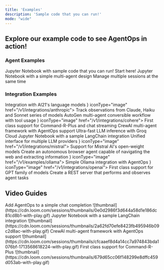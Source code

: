 ```yaml
---
title: 'Examples'
description: 'Sample code that you can run!'
mode: "wide"
---
```


## Explore our example code to see AgentOps in action!

### Agent Examples
<CardGroup cols={2}>
    <Card title="Simple Agent" icon="microchip-ai" iconType="solid" href="/v1/examples/simple_agent">
        Jupyter Notebook with sample code that you can run! Start here!
    </Card>
    <Card title="Multi-Agent" icon="people-arrows" iconType="duotone" href="/v1/examples/multi_agent">
        Jupyter Notebook with a simple multi-agent design
    </Card>
    <Card title="Multi Session" icon="computer" href="/v1/examples/multi_session">
        Manage multiple sessions at the same time
    </Card>
</CardGroup>

### Integration Examples
<CardGroup cols={2}>
    <Card title="AI21" icon="brain" href="/v1/integrations/ai21">
        Integration with AI21's language models
    </Card>
    <Card title="Anthropic" icon={<img src="https://www.github.com/agentops-ai/agentops/blob/main/docs/images/external/anthropic/anthropic_icon_ivory.png?raw=true" alt="Anthropic" />} iconType="image" href="/v1/integrations/anthropic">
        Track observations from Claude, Haiku and Sonnet series of models
    </Card>
    <Card title="AutoGen" icon="microsoft" href="/v1/integrations/autogen">
        AutoGen multi-agent conversible workflow with tool usage
    </Card>
    <Card title="Cohere" icon={<img src="https://www.github.com/agentops-ai/agentops/blob/main/docs/images/external/cohere/Cohere-Logo-Mono Marble White-RGB.png?raw=true" alt="Cohere" />} iconType="image" href="/v1/integrations/cohere">
        First class support for Command-R-Plus and chat streaming
    </Card>
    <Card title="Crew.ai" icon="ship" href="/v1/integrations/crewai">
        CrewAI multi-agent framework with AgentOps support
    </Card>
    <Card title="Groq" icon="bolt" href="/v1/integrations/groq">
        Ultra-fast LLM inference with Groq Cloud
    </Card>
    <Card title="LangChain" icon="crow" href="/v1/examples/langchain">
        Jupyter Notebook with a sample LangChain integration
    </Card>
    <Card title="LiteLLM" icon="wand-magic-sparkles" href="/v1/integrations/litellm">
        Unified interface for multiple LLM providers
    </Card>
    <Card title="Mistral" icon={<img src="https://www.github.com/agentops-ai/agentops/blob/main/docs/images/external/mistral/mistral-ai-icon.png?raw=true" alt="Mistral" />} iconType="image" href="/v1/integrations/mistral">
        Support for Mistral AI's open-weight models
    </Card>
    <Card title="MultiOn" icon="atom" href="/v1/examples/multion">
        Create an autonomous browser agent capable of navigating the web and extracting information
    </Card>
    <Card title="Ollama" icon={<img src="https://www.github.com/agentops-ai/agentops/blob/main/docs/images/external/ollama/ollama-icon.png?raw=true" alt="Ollama" />} iconType="image" href="/v1/examples/ollama">
        Simple Ollama integration with AgentOps
    </Card>
    <Card title="OpenAI" icon={<img src="https://www.github.com/agentops-ai/agentops/blob/main/docs/images/external/openai/openai-white-logomark.png?raw=true" alt="OpenAI" />} iconType="image" href="/v1/integrations/openai">
        First class support for GPT family of models
    </Card>
    <Card title="REST API" icon="bolt-lightning" href="/v1/examples/fastapi">
        Create a REST server that performs and observes agent tasks
    </Card>
</CardGroup>

## Video Guides

<CardGroup cols={2}>
    <Card title="Simple Agent" icon="person-carry-box" iconType="solid" href="https://www.loom.com/share/0e0d2986f3d644a58d1e186dc81cd8b1">
      Add AgentOps to a simple chat completion
      ![thumbnail](https://cdn.loom.com/sessions/thumbnails/0e0d2986f3d644a58d1e186dc81cd8b1-with-play.gif)
    </Card>
    <Card title="Multi-Agent" icon="people-arrows" iconType="duotone" href="https://www.loom.com/share/2a62fd70efe8423fb495946b09c2d8ac">
        Jupyter Notebook with a sample LangChain integration
        ![thumbnail](https://cdn.loom.com/sessions/thumbnails/2a62fd70efe8423fb495946b09c2d8ac-with-play.gif)
    </Card>
    <Card title="Crew.ai" icon="ship" href="https://www.loom.com/share/cfcaaef8d4a14cc7a974843bda1076bf">
        CrewAI multi-agent framework with AgentOps support
        ![thumbnail](https://cdn.loom.com/sessions/thumbnails/cfcaaef8d4a14cc7a974843bda1076bf-1713568618224-with-play.gif)
    </Card>
    <Card title="Cohere" icon="hill-rockslide" href="https://www.loom.com/share/679d65cc06f148299e8dffc459d053ab">
        First class support for Command-R-Plus
        ![thumbnail](https://cdn.loom.com/sessions/thumbnails/679d65cc06f148299e8dffc459d053ab-with-play.gif)
    </Card>
</CardGroup>

<script type="module" src="/scripts/github_stars.js"></script>
<script type="module" src="/scripts/scroll-img-fadein-animation.js"></script>
<script type="module" src="/scripts/button_heartbeat_animation.js"></script>
<script type="module" src="/scripts/adjust_api_dynamically.js"></script>
